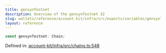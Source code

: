 ```yaml
---
title: gensynTestnet
description: Overview of the gensynTestnet 32
slug: wallets/reference/account-kit/infra/src/exports/variables/gensynTestnet
layout: reference
---
```


```ts
const gensynTestnet: Chain;
```

Defined in: [account-kit/infra/src/chains.ts:548](https://github.com/alchemyplatform/aa-sdk/blob/923a52171f7246172caf350853843e6680197da9/account-kit/infra/src/chains.ts#L548)
